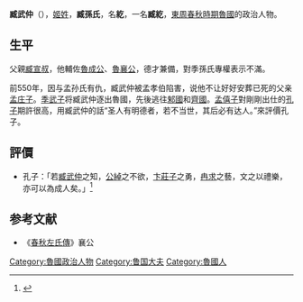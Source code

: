 {{模板:Infobox 先秦人物
|名稱=臧紇
|姓=[[姬姓|姬]]
|氏=[[臧孫氏|臧孫]]
|名=紇
|字=
|别名=臧武仲、臧孫紇
|别字=
|諡号=
|官位=
|時代=[[東周|東周]][[春秋時期|春秋時期]]
|國家=魯國
|身份=[[魯國|魯國]]大夫
|出生=
|逝世=
|父=[[臧宣叔|臧宣叔]]臧孫許
|子女=
}}
'''臧武仲'''（{{bd|？||？|catIdx=Z}}），[[姬姓|姬姓]]，'''臧孫氏'''，名'''紇'''，一名'''臧紇'''，[[東周|東周]][[春秋時期|春秋時期]][[魯國|魯國]]的政治人物。

== 生平 ==
父親[[臧宣叔|臧宣叔]]，他輔佐[[魯成公|魯成公]]、[[魯襄公|魯襄公]]，德才兼備，對季孫氏專權表示不滿。

前550年，因与孟孙氏有仇，臧武仲被孟孝伯陷害，说他不让好好安葬已死的父亲[[孟庄子|孟庄子]]。[[季武子|季武子]]将臧武仲逐出魯國，先後逃往[[邾國|邾國]]和[[齊國|齊國]]。[[孟僖子|孟僖子]]對剛剛出仕的[[孔子|孔子]]期許很高，用臧武仲的話“圣人有明德者，若不当世，其后必有达人。”來評價孔子。

==評價==
*孔子：「若[[臧武仲|臧武仲]]之知，[[孟公綽|公綽]]之不欲，[[卞莊子|卞莊子]]之勇，[[冉求|冉求]]之藝，文之以禮樂，亦可以為成人矣。」<ref>{{cite book |author1=孔門弟子 |authorlink1=孔子 |title=論語 |publisher=中國哲學書電子化計劃 |location=互聯網 |page=12 |url=https://ctext.org/analects/zh?searchu=%E5%8D%9E%E8%8E%8A%E5%AD%90 |language=中文 |chapter=憲問第十四 |quote=子路問成人。子曰：「若臧武仲之知，公綽之不欲，卞莊子之勇，冉求之藝，文之以禮樂，亦可以為成人矣。」 |access-date=2020-03-14 |archive-date=2020-11-15 |archive-url=https://web.archive.org/web/20201115083608/https://ctext.org/analects/zh?searchu=%E5%8D%9E%E8%8E%8A%E5%AD%90 |dead-url=no }}</ref>

==参考文献==
{{REFLIST}}
*《[[春秋左氏傳|春秋左氏傳]]》襄公

{{start box}}
{{s-before|父[[臧宣叔|臧宣叔]]臧孫許}}
{{s-title|[[魯國|魯國]]臧孫氏|前587年—前550年}}
{{s-after|弟[[臧为|臧为]]}}
{{end box}}

[[Category:魯國政治人物|Category:魯國政治人物]]
[[Category:鲁国大夫|Category:鲁国大夫]]
[[Category:魯國人|Category:魯國人]]